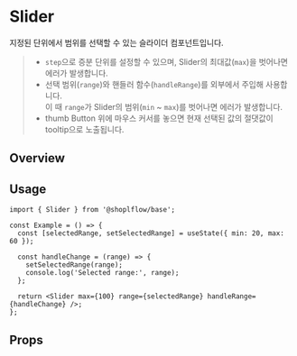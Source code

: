 
<Meta of={SliderStories} />

# Slider

지정된 단위에서 범위를 선택할 수 있는 슬라이더 컴포넌트입니다.

> - `step`으로 증분 단위를 설정할 수 있으며, Slider의 최대값(`max`)을 벗어나면 에러가 발생합니다.
> - 선택 범위(`range`)와 핸들러 함수(`handleRange`)를 외부에서 주입해 사용합니다. <br/>이 때 `range`가 Slider의 범위(`min` ~ `max`)를 벗어나면 에러가 발생합니다.
> - thumb Button 위에 마우스 커서를 놓으면 현재 선택된 값의 절댓값이 tooltip으로 노출됩니다.

## Overview

<Canvas of={SliderStories.Playground} />

## Usage

```tsx
import { Slider } from '@shoplflow/base';

const Example = () => {
  const [selectedRange, setSelectedRange] = useState({ min: 20, max: 60 });

  const handleChange = (range) => {
    setSelectedRange(range);
    console.log('Selected range:', range);
  };

  return <Slider max={100} range={selectedRange} handleRange={handleChange} />;
};
```

## Props

<Controls />

